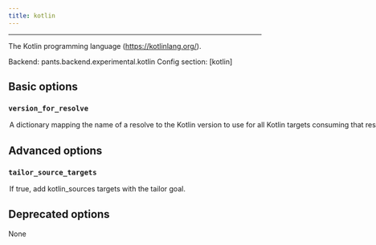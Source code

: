 ```yaml
---
title: kotlin
---
```



---

The Kotlin programming language (https://kotlinlang.org/).

Backend: <span className="color--primary">pants.backend.experimental.kotlin</span>
Config section: <span className="color--primary">[kotlin]</span>

<span className={styles.options}>

## Basic options

### `version_for_resolve`

<Option
  cli_repr={`--kotlin-version-for-resolve="{'key1': val1, 'key2': val2, ...}"`}
  env_repr='PANTS_KOTLIN_VERSION_FOR_RESOLVE'
  default_repr={`{}`}
>

A dictionary mapping the name of a resolve to the Kotlin version to use for all Kotlin targets consuming that resolve.

</Option>

## Advanced options

### `tailor_source_targets`

<Option
  cli_repr={`--[no-]kotlin-tailor-source-targets`}
  env_repr='PANTS_KOTLIN_TAILOR_SOURCE_TARGETS'
  default_repr={`True`}
>

If true, add `kotlin_sources` targets with the `tailor` goal.

</Option>

## Deprecated options

None

</span>
